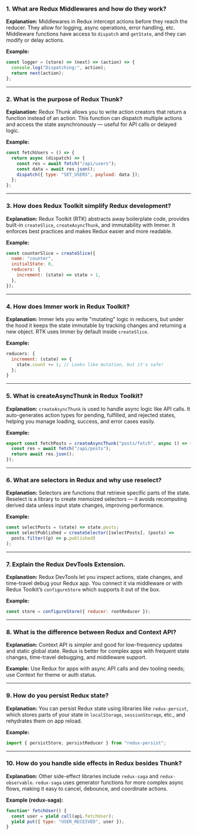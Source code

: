 ### **1. What are Redux Middlewares and how do they work?**

**Explanation:**
Middlewares in Redux intercept actions before they reach the reducer. They allow for logging, async operations, error handling, etc. Middleware functions have access to `dispatch` and `getState`, and they can modify or delay actions.

**Example:**

```js
const logger = (store) => (next) => (action) => {
  console.log("Dispatching:", action);
  return next(action);
};
```

---

### **2. What is the purpose of Redux Thunk?**

**Explanation:**
Redux Thunk allows you to write action creators that return a function instead of an action. This function can dispatch multiple actions and access the state asynchronously — useful for API calls or delayed logic.

**Example:**

```js
const fetchUsers = () => {
  return async (dispatch) => {
    const res = await fetch("/api/users");
    const data = await res.json();
    dispatch({ type: "SET_USERS", payload: data });
  };
};
```

---

### **3. How does Redux Toolkit simplify Redux development?**

**Explanation:**
Redux Toolkit (RTK) abstracts away boilerplate code, provides built-in `createSlice`, `createAsyncThunk`, and immutability with Immer. It enforces best practices and makes Redux easier and more readable.

**Example:**

```js
const counterSlice = createSlice({
  name: "counter",
  initialState: 0,
  reducers: {
    increment: (state) => state + 1,
  },
});
```

---

### **4. How does Immer work in Redux Toolkit?**

**Explanation:**
Immer lets you write "mutating" logic in reducers, but under the hood it keeps the state immutable by tracking changes and returning a new object. RTK uses Immer by default inside `createSlice`.

**Example:**

```js
reducers: {
  increment: (state) => {
    state.count += 1; // Looks like mutation, but it's safe!
  };
}
```

---

### **5. What is createAsyncThunk in Redux Toolkit?**

**Explanation:**
`createAsyncThunk` is used to handle async logic like API calls. It auto-generates action types for pending, fulfilled, and rejected states, helping you manage loading, success, and error cases easily.

**Example:**

```js
export const fetchPosts = createAsyncThunk("posts/fetch", async () => {
  const res = await fetch("/api/posts");
  return await res.json();
});
```

---

### **6. What are selectors in Redux and why use reselect?**

**Explanation:**
Selectors are functions that retrieve specific parts of the state. Reselect is a library to create memoized selectors — it avoids recomputing derived data unless input state changes, improving performance.

**Example:**

```js
const selectPosts = (state) => state.posts;
const selectPublished = createSelector([selectPosts], (posts) =>
  posts.filter((p) => p.published)
);
```

---

### **7. Explain the Redux DevTools Extension.**

**Explanation:**
Redux DevTools let you inspect actions, state changes, and time-travel debug your Redux app. You connect it via middleware or with Redux Toolkit’s `configureStore` which supports it out of the box.

**Example:**

```js
const store = configureStore({ reducer: rootReducer });
```

---

### **8. What is the difference between Redux and Context API?**

**Explanation:**
Context API is simpler and good for low-frequency updates and static global state. Redux is better for complex apps with frequent state changes, time-travel debugging, and middleware support.

**Example:**
Use Redux for apps with async API calls and dev tooling needs; use Context for theme or auth status.

---

### **9. How do you persist Redux state?**

**Explanation:**
You can persist Redux state using libraries like `redux-persist`, which stores parts of your state in `localStorage`, `sessionStorage`, etc., and rehydrates them on app reload.

**Example:**

```js
import { persistStore, persistReducer } from "redux-persist";
```

---

### **10. How do you handle side effects in Redux besides Thunk?**

**Explanation:**
Other side-effect libraries include `redux-saga` and `redux-observable`. `redux-saga` uses generator functions for more complex async flows, making it easy to cancel, debounce, and coordinate actions.

**Example (redux-saga):**

```js
function* fetchUser() {
  const user = yield call(api.fetchUser);
  yield put({ type: "USER_RECEIVED", user });
}
```
